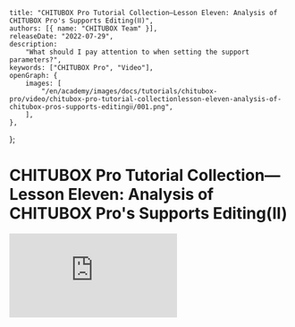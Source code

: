 	title: "CHITUBOX Pro Tutorial Collection—Lesson Eleven: Analysis of CHITUBOX Pro's Supports Editing(ⅠⅠ)",
	authors: [{ name: "CHITUBOX Team" }],
	releaseDate: "2022-07-29",
	description:
		"What should I pay attention to when setting the support parameters?",
	keywords: ["CHITUBOX Pro", "Video"],
	openGraph: {
		images: [
			"/en/academy/images/docs/tutorials/chitubox-pro/video/chitubox-pro-tutorial-collectionlesson-eleven-analysis-of-chitubox-pros-supports-editingⅰⅰ/001.png",
		],
	},
};

# CHITUBOX Pro Tutorial Collection—Lesson Eleven: Analysis of CHITUBOX Pro's Supports Editing(ⅠⅠ)

<YouTubeVideoContainer>
	<iframe
		src="https://www.youtube.com/embed/g-1mM1Kdnjw"
		scrolling="no"
		border="0"
		frameborder="no"
		framespacing="0"
		allowfullscreen="true"
	></iframe>
</YouTubeVideoContainer>
